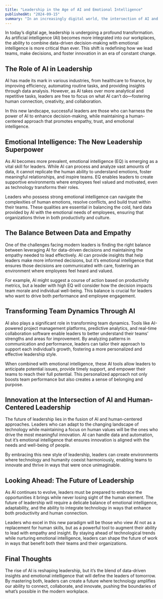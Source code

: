 ```yaml
---
title: "Leadership in the Age of AI and Emotional Intelligence"
publishedAt: "2024-09-15"
summary: "In an increasingly digital world, the intersection of AI and emotional intelligence is redefining leadership, shifting the focus from traditional management to empathetic and data-driven decision-making."
---
```


In today’s digital age, leadership is undergoing a profound transformation. As artificial intelligence (AI) becomes more integrated into our workplaces, the ability to combine data-driven decision-making with emotional intelligence is more critical than ever. This shift is redefining how we lead teams, make decisions, and foster innovation in an era of constant change.

## The Role of AI in Leadership

AI has made its mark in various industries, from healthcare to finance, by improving efficiency, automating routine tasks, and providing insights through data analysis. However, as AI takes over more analytical and repetitive tasks, leaders are free to focus on what AI can’t do—fostering human connection, creativity, and collaboration.

In this new landscape, successful leaders are those who can harness the power of AI to enhance decision-making, while maintaining a human-centered approach that promotes empathy, trust, and emotional intelligence.

## Emotional Intelligence: The New Leadership Superpower

As AI becomes more prevalent, emotional intelligence (EQ) is emerging as a vital skill for leaders. While AI can process and analyze vast amounts of data, it cannot replicate the human ability to understand emotions, foster meaningful relationships, and inspire teams. EQ enables leaders to create supportive environments where employees feel valued and motivated, even as technology transforms their roles.

Leaders who possess strong emotional intelligence can navigate the complexities of human emotions, resolve conflicts, and build trust within their teams. These qualities are essential in balancing the cold, hard data provided by AI with the emotional needs of employees, ensuring that organizations thrive in both productivity and culture.

## The Balance Between Data and Empathy

One of the challenges facing modern leaders is finding the right balance between leveraging AI for data-driven decisions and maintaining the empathy needed to lead effectively. AI can provide insights that help leaders make more informed decisions, but it’s emotional intelligence that ensures those decisions are communicated with care, fostering an environment where employees feel heard and valued.

For example, AI might suggest a course of action based on productivity metrics, but a leader with high EQ will consider how the decision impacts team morale and individual well-being. This balance is crucial for leaders who want to drive both performance and employee engagement.

## Transforming Team Dynamics Through AI

AI also plays a significant role in transforming team dynamics. Tools like AI-powered project management platforms, predictive analytics, and real-time collaboration software enable leaders to better understand their teams’ strengths and areas for improvement. By analyzing patterns in communication and performance, leaders can tailor their approach to support each individual’s growth, fostering a more personalized and effective leadership style.

When combined with emotional intelligence, these AI tools allow leaders to anticipate potential issues, provide timely support, and empower their teams to reach their full potential. This personalized approach not only boosts team performance but also creates a sense of belonging and purpose.

## Innovation at the Intersection of AI and Human-Centered Leadership

The future of leadership lies in the fusion of AI and human-centered approaches. Leaders who can adapt to the changing landscape of technology while maintaining a focus on human values will be the ones who drive the most meaningful innovation. AI can handle data and automation, but it’s emotional intelligence that ensures innovation is aligned with the needs and well-being of people.

By embracing this new style of leadership, leaders can create environments where technology and humanity coexist harmoniously, enabling teams to innovate and thrive in ways that were once unimaginable.

## Looking Ahead: The Future of Leadership

As AI continues to evolve, leaders must be prepared to embrace the opportunities it brings while never losing sight of the human element. The future of leadership will require a delicate balance of emotional intelligence, adaptability, and the ability to integrate technology in ways that enhance both productivity and human connection.

Leaders who excel in this new paradigm will be those who view AI not as a replacement for human skills, but as a powerful tool to augment their ability to lead with empathy and insight. By staying ahead of technological trends while nurturing emotional intelligence, leaders can shape the future of work in ways that benefit both their teams and their organizations.

## Final Thoughts

The rise of AI is reshaping leadership, but it’s the blend of data-driven insights and emotional intelligence that will define the leaders of tomorrow. By mastering both, leaders can create a future where technology amplifies our ability to connect, collaborate, and innovate, pushing the boundaries of what’s possible in the modern workplace.